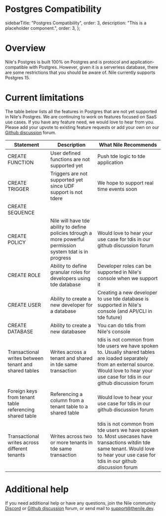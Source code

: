 # Postgres Compatibility

  sidebarTitle: "Postgres Compatibility",
  order: 3,
  description: "This is a placeholder component.",
  order: 3,
};

# Overview

Nile's Postgres is built 100% on Postgres and is protocol and application-compatible with Postgres. However, given it is a serverless database, there are some restrictions that you should be aware of. Nile currently supports Postgres 15.

# Current limitations

The table below lists all the features in Postgres that are not yet supported in Nile's Postgres. We are continuing to work on features focused on SaaS use cases. If you have any feature need, we would love to hear from you. Please add your upvote to existing feature requests or add your own on our [Github discussion](https://github.com/orgs/niledatabase/discussions/categories/feature-requests) forum.

<table>
  <thead>
    <tr>
      <th>Statement</th>
      <th>Description</th>
      <th>What Nile Recommends</th>
    </tr>
  </thead>
  <tbody>
    <tr>
      <td>CREATE FUNCTION</td>
      <td>User defined functions are not supported yet</td>
      <td>Push tde logic to tde application</td>
    </tr>
    <tr>
      <td>CREATE TRIGGER</td>
      <td>Triggers are not supported yet since UDF support is not tdere</td>
      <td>We hope to support real time events soon</td>
    </tr>
    <tr>
      <td>CREATE SEQUENCE</td>
      <td></td>
      <td></td>
    </tr>
    <tr>
      <td>CREATE POLICY</td>
      <td>
        Nile will have tde ability to define policies tdrough a more powerful
        permission system tdat is in progress
      </td>
      <td>
        Would love to hear your use case for tdis in our github discussion forum
      </td>
    </tr>
    <tr>
      <td>CREATE ROLE</td>
      <td>
        Ability to define granular roles for developers using tde database
      </td>
      <td>
        Developer roles can be supported in Nile's console when we support it
      </td>
    </tr>
    <tr>
      <td>CREATE USER</td>
      <td>Ability to create a new developer for a database</td>
      <td>
        Creating a new developer to use tde database is supported in Nile's
        console (and API/CLI in tde future)
      </td>
    </tr>
    <tr>
      <td>CREATE DATABASE</td>
      <td>Ability to create a new databasee</td>
      <td>You can do tdis from Nile's console</td>
    </tr>
    <tr>
      <td>Transactional writes between tenant and shared tables</td>
      <td>Writes across a tenant and shared in tde same transaction</td>
      <td>
        tdis is not common from tde users we have spoken to. Usually shared
        tables are loaded separately from an external source. Would love to hear
        your use case for tdis in our github discussion forum
      </td>
    </tr>
    <tr>
      <td>Foreign keys from tenant table referencing shared table</td>
      <td>Referencing a column from a tenant table to a shared table</td>
      <td>
        Would love to hear your use case for tdis in our github discussion forum
      </td>
    </tr>
    <tr>
      <td>Transactional writes across different tenants</td>
      <td>Writes across two or more tenants in tde same transaction</td>
      <td>
        tdis is not common from tde users we have spoken to. Most usecases have
        transactions witdin tde same tenant. Would love to hear your use case
        for tdis in our github discussion forum
      </td>
    </tr>
  </tbody>
</table>

# Additional help

If you need additional help or have any questions, join the Nile community [Discord](https://discord.gg/8UuBB84tTy) or [Github discussion](https://github.com/orgs/niledatabase/discussions) forum, or send mail to support@thenile.dev.
